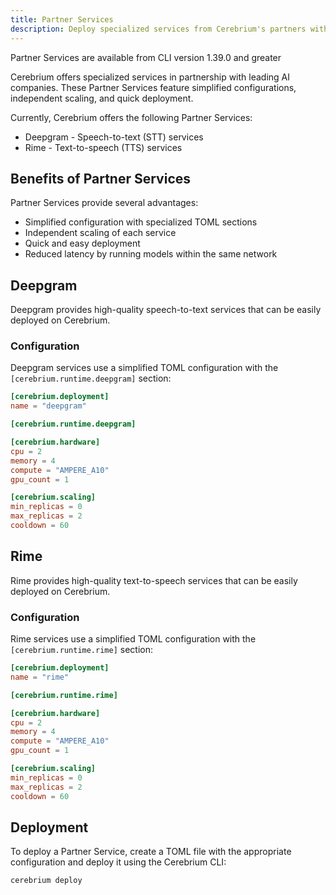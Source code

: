 ```yaml
---
title: Partner Services
description: Deploy specialized services from Cerebrium's partners with simplified configurations
---
```


<Note>Partner Services are available from CLI version 1.39.0 and greater</Note>

Cerebrium offers specialized services in partnership with leading AI companies. These Partner Services feature simplified configurations, independent scaling, and quick deployment.

Currently, Cerebrium offers the following Partner Services:

- Deepgram - Speech-to-text (STT) services
- Rime - Text-to-speech (TTS) services

## Benefits of Partner Services

Partner Services provide several advantages:

- Simplified configuration with specialized TOML sections
- Independent scaling of each service
- Quick and easy deployment
- Reduced latency by running models within the same network

## Deepgram

Deepgram provides high-quality speech-to-text services that can be easily deployed on Cerebrium.

### Configuration

Deepgram services use a simplified TOML configuration with the `[cerebrium.runtime.deepgram]` section:

```toml
[cerebrium.deployment]
name = "deepgram"

[cerebrium.runtime.deepgram]

[cerebrium.hardware]
cpu = 2
memory = 4
compute = "AMPERE_A10"
gpu_count = 1

[cerebrium.scaling]
min_replicas = 0
max_replicas = 2
cooldown = 60
```

## Rime

Rime provides high-quality text-to-speech services that can be easily deployed on Cerebrium.

### Configuration

Rime services use a simplified TOML configuration with the `[cerebrium.runtime.rime]` section:

```toml
[cerebrium.deployment]
name = "rime"

[cerebrium.runtime.rime]

[cerebrium.hardware]
cpu = 2
memory = 4
compute = "AMPERE_A10"
gpu_count = 1

[cerebrium.scaling]
min_replicas = 0
max_replicas = 2
cooldown = 60
```

## Deployment

To deploy a Partner Service, create a TOML file with the appropriate configuration and deploy it using the Cerebrium CLI:

```bash
cerebrium deploy
```
